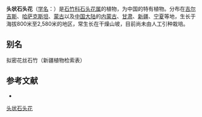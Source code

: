 {{Speciesbox
| name = 头状石头花
| status = 
| status_system = 
| image =
| genus = Gypsophila
| species = capituliflora
| authority = Rupr.
}}

'''头状石头花'''（[[学名|学名]]：{{lang|la|''Gypsophila capituliflora''}}）是[[石竹科|石竹科]][[石头花属|石头花属]]的植物，为中国的特有植物。分布在[[吉尔吉斯斯坦|吉尔吉斯]]、[[哈萨克斯坦|哈萨克斯坦]]、[[蒙古|蒙古]]以及[[中国大陆|中国大陆]]的[[内蒙古|内蒙古]]、[[甘肃|甘肃]]、[[新疆|新疆]]、[[宁夏|宁夏]]等地，生长于海拔800米至2,580米的地区，常生长在干燥山坡，目前尚未由人工引种栽培。

== 别名 ==
拟密花丝石竹（新疆植物检索表）

== 参考文献 ==
<div class="references-small">
* {{cite web| url =http://www.bioinfo.cn/db05/KmzwSpecies.php?action=view&id=2245| title =头状石头花| work =《中国高等植物数据库全库》| publisher =中国科学院微生物研究所| author =昆明植物研究所| accessdate =2009-02-23| deadurl =yes| archiveurl =https://web.archive.org/web/20160305084040/http://www.bioinfo.cn/db05/KmzwSpecies.php?action=view&id=2245| archivedate =2016-03-05}}
</div>
{{Taxonbar|from=Q10941994}}

[[Category:石头花属|头状石头花]]


{{植物小作品}}